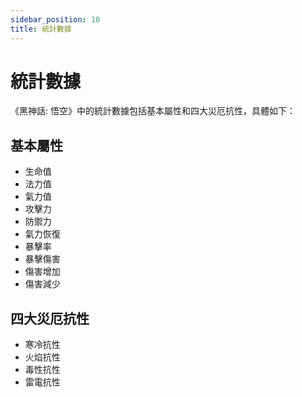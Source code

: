```yaml
---
sidebar_position: 10
title: 統計數據
---
```


# 統計數據

《黑神話: 悟空》中的統計數據包括基本屬性和四大災厄抗性，具體如下：

## 基本屬性

- 生命值
- 法力值
- 氣力值
- 攻擊力
- 防禦力
- 氣力恢復
- 暴擊率
- 暴擊傷害
- 傷害增加
- 傷害減少

## 四大災厄抗性

- 寒冷抗性
- 火焰抗性
- 毒性抗性
- 雷電抗性